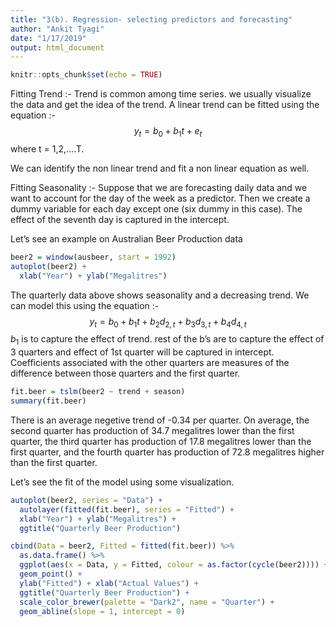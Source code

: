 ```yaml
---
title: "3(b). Regression- selecting predictors and forecasting"
author: "Ankit Tyagi"
date: "1/17/2019"
output: html_document
---
```


```r
knitr::opts_chunk$set(echo = TRUE)
```

Fitting Trend :-
Trend is common among time series. we usually visualize the data and get the idea of the trend. A linear trend can be fitted using the equation :- $$y_t = b_0 + b_1 t + e_t$$
where t = 1,2,....T. 

We can identify the non linear trend and fit a non linear equation as well.

Fitting Seasonality :- Suppose that we are forecasting daily data and we want to account for the day of the week as a predictor. Then we create a dummy variable for each day except one (six dummy in this case). The effect of the seventh day is captured in the intercept.

Let's see an example on Australian Beer Production data 
```r
beer2 = window(ausbeer, start = 1992)
autoplot(beer2) +
  xlab("Year") + ylab("Megalitres")
```

The quarterly data above shows seasonality and a decreasing trend.
We can model this using the equation :-
$$y_t = b_0 + b_1t + b_2d_{2,t} + b_3d_{3,t} + b_4d_{4,t}$$
$b_1$ is to capture the effect of trend. rest of the b's are to capture the effect of 3 quarters and effect of 1st quarter will be captured in intercept.
Coefficients associated with the other quarters are measures of the difference between those quarters and the first quarter.

```r
fit.beer = tslm(beer2 ~ trend + season)
summary(fit.beer)
```

There is an average negetive trend of -0.34 per quarter. On average, the second quarter has production of 34.7 megalitres lower than the first quarter, the third quarter has production of 17.8 megalitres lower than the first quarter, and the fourth quarter has production of 72.8 megalitres higher than the first quarter.

Let's see the fit of the model using some visualization.
```r
autoplot(beer2, series = "Data") +
  autolayer(fitted(fit.beer), series = "Fitted") +
  xlab("Year") + ylab("Megalitres") +
  ggtitle("Quarterly Beer Production")
```

```r
cbind(Data = beer2, Fitted = fitted(fit.beer)) %>% 
  as.data.frame() %>% 
  ggplot(aes(x = Data, y = Fitted, colour = as.factor(cycle(beer2)))) +
  geom_point() +
  ylab("Fitted") + xlab("Actual Values") +
  ggtitle("Quarterly Beer Production") +
  scale_color_brewer(palette = "Dark2", name = "Quarter") +
  geom_abline(slope = 1, intercept = 0)
```

